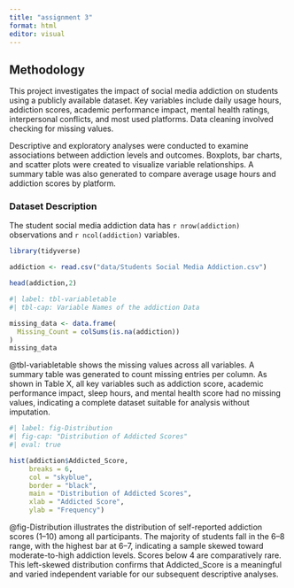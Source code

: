 ```yaml
---
title: "assignment 3"
format: html
editor: visual
---
```


## Methodology

This project investigates the impact of social media addiction on students using a publicly available dataset. Key variables include daily usage hours, addiction scores, academic performance impact, mental health ratings, interpersonal conflicts, and most used platforms. Data cleaning involved checking for missing values.

Descriptive and exploratory analyses were conducted to examine associations between addiction levels and outcomes. Boxplots, bar charts, and scatter plots were created to visualize variable relationships. A summary table was also generated to compare average usage hours and addiction scores by platform.

### Dataset Description

The student social media addiction data has `r nrow(addiction)` observations and `r ncol(addiction)` variables.

```r
library(tidyverse)
```

```r
addiction <- read.csv("data/Students Social Media Addiction.csv")
```

```r
head(addiction,2)
```

```r
#| label: tbl-variabletable
#| tbl-cap: Variable Names of the addiction Data

missing_data <- data.frame(
  Missing_Count = colSums(is.na(addiction))
)
missing_data
```

@tbl-variabletable shows the missing values across all variables. A summary table was generated to count missing entries per column. As shown in Table X, all key variables such as addiction score, academic performance impact, sleep hours, and mental health score had no missing values, indicating a complete dataset suitable for analysis without imputation.

```r
#| label: fig-Distribution
#| fig-cap: "Distribution of Addicted Scores"
#| eval: true

hist(addiction$Addicted_Score,
     breaks = 6,
     col = "skyblue",
     border = "black",
     main = "Distribution of Addicted Scores",
     xlab = "Addicted Score",
     ylab = "Frequency")
```

@fig-Distribution illustrates the distribution of self-reported addiction scores (1–10) among all participants. The majority of students fall in the 6–8 range, with the highest bar at 6–7, indicating a sample skewed toward moderate-to-high addiction levels. Scores below 4 are comparatively rare. This left-skewed distribution confirms that Addicted_Score is a meaningful and varied independent variable for our subsequent descriptive analyses.